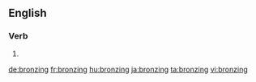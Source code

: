 ==English==

===Verb===
{{head|en|present participle}}

# {{present participle of|bronze|lang=en|nocat=1}}

[[de:bronzing]]
[[fr:bronzing]]
[[hu:bronzing]]
[[ja:bronzing]]
[[ta:bronzing]]
[[vi:bronzing]]